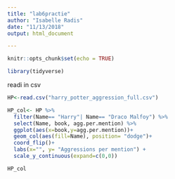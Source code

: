 ```yaml
---
title: "lab6practie"
author: "Isabelle Radis"
date: "11/13/2018"
output: html_document

---
```




```r
knitr::opts_chunk$set(echo = TRUE)
```

```r
library(tidyverse)
```
readi in csv
```r
HP<-read.csv("harry_potter_aggression_full.csv")
```

```r
HP_col<- HP %>% 
  filter(Name== "Harry"| Name== "Draco Malfoy") %>% 
  select(Name, book, agg.per.mention) %>% 
  ggplot(aes(x=book,y=agg.per.mention))+
  geom_col(aes(fill=Name), position= "dodge")+
  coord_flip()+
  labs(x="", y= "Aggressions per mention") +
  scale_y_continuous(expand=c(0,0))

HP_col
```
```r

```

